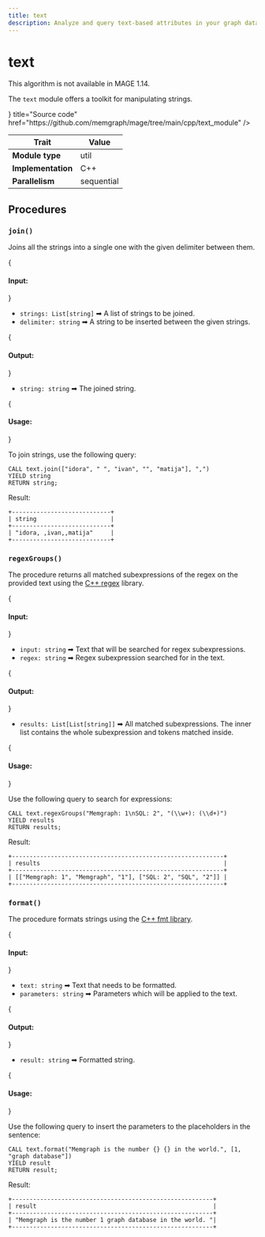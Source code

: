 ```yaml
---
title: text
description: Analyze and query text-based attributes in your graph data with Memgraph's Text class. Do take a look at our documentation and expert guidance to enhance your text-based analysis and search capabilities.
---
```



# text

<Callout type="info">
This algorithm is not available in MAGE 1.14.
</Callout>

The `text` module offers a toolkit for manipulating strings.

<Cards>
  <Card
    icon={<GitHub />}
    title="Source code"
    href="https://github.com/memgraph/mage/tree/main/cpp/text_module"
  />
</Cards>

| Trait               | Value      |
| ------------------- | ---------- |
| **Module type**     | util       |
| **Implementation**  | C++        |
| **Parallelism**     | sequential |

## Procedures

### `join()`

Joins all the strings into a single one with the given delimiter between them.

{<h4> Input: </h4>}

- `strings: List[string]` ➡ A list of strings to be joined.
- `delimiter: string` ➡ A string to be inserted between the given strings.

{<h4> Output: </h4>}

- `string: string` ➡ The joined string.

{<h4> Usage: </h4>}

To join strings, use the following query:

```cypher
CALL text.join(["idora", " ", "ivan", "", "matija"], ",") 
YIELD string 
RETURN string;
```

Result:

```plaintext
+----------------------------+
| string                     |
+----------------------------+
| "idora, ,ivan,,matija"     |
+----------------------------+
```

### `regexGroups()`

The procedure returns all matched subexpressions of the regex on the provided
text using the [C++ regex](https://en.cppreference.com/w/cpp/regex) library.

{<h4> Input: </h4>}

- `input: string` ➡ Text that will be searched for regex subexpressions.
- `regex: string` ➡ Regex subexpression searched for in the text. 

{<h4> Output: </h4>}

- `results: List[List[string]]` ➡ All matched subexpressions. The inner list contains the whole subexpression and tokens matched inside.

{<h4> Usage: </h4>}

Use the following query to search for expressions: 

```cypher
CALL text.regexGroups("Memgraph: 1\nSQL: 2", "(\\w+): (\\d+)")
YIELD results
RETURN results;
```

Result:

```plaintext
+------------------------------------------------------------+
| results                                                    |
+------------------------------------------------------------+
| [["Memgraph: 1", "Memgraph", "1"], ["SQL: 2", "SQL", "2"]] |
+------------------------------------------------------------+
```

### `format()`

The procedure formats strings using the [C++ fmt library](https://github.com/fmtlib/fmt).

{<h4> Input: </h4>}

- `text: string` ➡ Text that needs to be formatted.
- `parameters: string` ➡ Parameters which will be applied to the text.

{<h4> Output: </h4>}

- `result: string` ➡ Formatted string.

{<h4> Usage: </h4>}

Use the following query to insert the parameters to the placeholders in the sentence:

```cypher
CALL text.format("Memgraph is the number {} {} in the world.", [1, "graph database"])
YIELD result
RETURN result;
```

Result:

```plaintext
+---------------------------------------------------------+
| result                                                  |
+---------------------------------------------------------+
| "Memgraph is the number 1 graph database in the world. "|
+---------------------------------------------------------+
```
